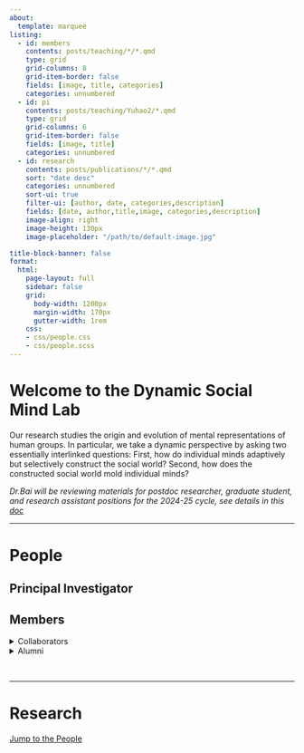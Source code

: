 ```yaml
---
about: 
  template: marquee
listing:
  - id: members
    contents: posts/teaching/*/*.qmd
    type: grid
    grid-columns: 8
    grid-item-border: false
    fields: [image, title, categories]
    categories: unnumbered
  - id: pi
    contents: posts/teaching/Yuhao2/*.qmd
    type: grid
    grid-columns: 6
    grid-item-border: false
    fields: [image, title]
    categories: unnumbered
  - id: research
    contents: posts/publications/*/*.qmd  
    sort: "date desc"  
    categories: unnumbered 
    sort-ui: true 
    filter-ui: [author, date, categories,description]  
    fields: [date, author,title,image, categories,description]  
    image-align: right 
    image-height: 130px  
    image-placeholder: "/path/to/default-image.jpg" 

title-block-banner: false
format:
  html:
    page-layout: full
    sidebar: false
    grid:
      body-width: 1200px
      margin-width: 170px
      gutter-width: 1rem
    css: 
    - css/people.css
    - css/people.scss
---
```



# Welcome to the Dynamic Social Mind Lab

Our research studies the origin and evolution of mental representations of human groups. In particular, we take a dynamic perspective by asking two essentially interlinked questions: First, how do individual minds adaptively but selectively construct the social world? Second, how does the constructed social world mold individual minds?


*Dr.Bai will be reviewing materials for postdoc researcher, graduate student, and research assistant positions for the 2024-25 cycle, see details in this [doc](https://docs.google.com/document/d/1JW5j8dAAIbFh9dqOvugFkJ2GBon9CYhEoASSvwzZndk/edit?usp=sharing)*

------------------------------------------------------------------------


<h1 id="People">People</h1>

## Principal Investigator

::: {#pi}
:::

## Members

::: {#members}
:::

::: grid
::: g-col-4
<details class="custom-details">

<summary>Collaborators</summary>

-   [Alexander Todorov](https://tlab.uchicago.edu/)
-   [Susan Fiske](https://www.fiskelab.org/)
-   [Tom Griffiths](https://cocosci.princeton.edu/tom/tom.php)

</details>
:::

::: g-col-6
<details class="custom-details">

<summary>Alumni</summary>

-   [Alumni1 (Currently at Yale)](posts/teaching/Yuhao1/Yuhao1.qmd)
-   [Alumni2 (Currently at MIT)](posts/teaching/Yuhao2/Yuhao2.qmd)
-   [Alumni3 (Currently at MIT)](posts/teaching/Yuhao3/Yuhao3.qmd)

</details>
:::
:::

<br>

------------------------------------------------------------------------

# Research
<p><a href="#People">Jump to the People</a></p>


::: {#research}
:::

